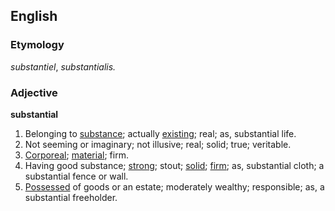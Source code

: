 ==English==

===Etymology===
{{F.}} ''substantiel'', {{L.}} ''substantialis.''

===Adjective===
'''substantial'''
# Belonging to [[substance]]; actually [[exist]]ing; real; as, substantial life.
# Not seeming or imaginary; not illusive; real; solid; true; veritable.
# [[Corporeal]]; [[material]]; firm.
# Having good substance; [[strong]]; stout; [[solid]]; [[firm]]; as, substantial cloth; a substantial fence or wall.
# [[Possess]]ed of goods or an estate; moderately wealthy; responsible; as, a substantial freeholder.
